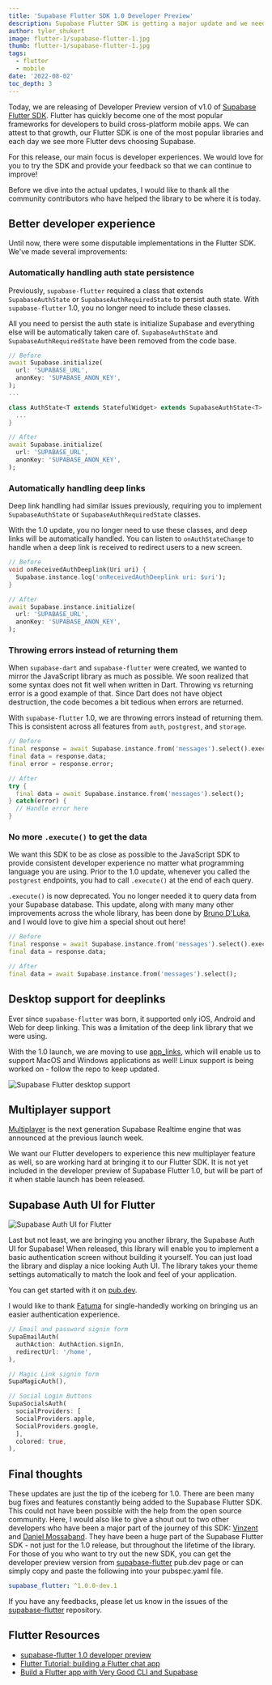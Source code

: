 ```yaml
---
title: 'Supabase Flutter SDK 1.0 Developer Preview'
description: Supabase Flutter SDK is getting a major update and we need your help making it better.
author: tyler_shukert
image: flutter-1/supabase-flutter-1.jpg
thumb: flutter-1/supabase-flutter-1.jpg
tags:
  - flutter
  - mobile
date: '2022-08-02'
toc_depth: 3
---
```


Today, we are releasing of Developer Preview version of v1.0 of [Supabase Flutter SDK](https://pub.dev/packages/supabase_flutter/versions/1.0.0-dev.1). Flutter has quickly become one of the most popular frameworks for developers to build cross-platform mobile apps. We can attest to that growth, our Flutter SDK is one of the most popular libraries and each day we see more Flutter devs choosing Supabase.

For this release, our main focus is developer experiences. We would love for you to try the SDK and provide your feedback so that we can continue to improve! 

Before we dive into the actual updates, I would like to thank all the community contributors who have helped the library to be where it is today. 


## Better developer experience

Until now, there were some disputable implementations in the Flutter SDK. We've made several improvements:

### Automatically handling auth state persistence 

Previously, `supabase-flutter` required a class that extends `SupabaseAuthState` or `SupabaseAuthRequiredState` to persist auth state. With `supabase-flutter` 1.0, you no longer need to include these classes. 

All you need to persist the auth state is initialize Supabase and everything else will be automatically taken care of. `SupabaseAuthState` and `SupabaseAuthRequiredState` have been removed from the code base. 

```dart
// Before
await Supabase.initialize(
  url: 'SUPABASE_URL',
  anonKey: 'SUPABASE_ANON_KEY',
);
...

class AuthState<T extends StatefulWidget> extends SupabaseAuthState<T> {
  ...
}

// After
await Supabase.initialize(
  url: 'SUPABASE_URL',
  anonKey: 'SUPABASE_ANON_KEY',
);
```

### Automatically handling deep links

Deep link handling had similar issues previously, requiring you to implement `SupabaseAuthState` or `SupabaseAuthRequiredState` classes. 

With the 1.0 update, you no longer need to use these classes, and deep links will be automatically handled. You can listen to `onAuthStateChange` to handle when a deep link is received to redirect users to a new screen. 

```dart
// Before
void onReceivedAuthDeeplink(Uri uri) {
  Supabase.instance.log('onReceivedAuthDeeplink uri: $uri');
}

// After
await Supabase.instance.initialize(
  url: 'SUPABASE_URL',
  anonKey: 'SUPABASE_ANON_KEY',
);
```

### Throwing errors instead of returning them

When `supabase-dart` and `supabase-flutter` were created, we wanted to mirror the JavaScript library as much as possible. We soon realized that some syntax does not fit well when written in Dart. Throwing vs returning error is a good example of that. Since Dart does not have object destruction, the code becomes a bit tedious when errors are returned. 

With `supabase-flutter` 1.0, we are throwing errors instead of returning them. This is consistent across all features from `auth`, `postgrest`, and `storage`. 

```dart
// Before
final response = await Supabase.instance.from('messages').select().execute();
final data = response.data;
final error = response.error;

// After
try {
  final data = await Supabase.instance.from('messages').select();
} catch(error) {
  // Handle error here
}
```

### No more `.execute()` to get the data

We want this SDK to be as close as possible to the JavaScript SDK to provide consistent developer experience no matter what programming language you are using. Prior to the 1.0 update, whenever you called the `postgrest` endpoints, you had to call `.execute()` at the end of each query. 

`.execute()` is now deprecated. You no longer needed it to query data from your Supabase database. This update, along with many many other improvements across the whole library, has been done by [Bruno D'Luka](https://github.com/bdlukaa), and I would love to give him a special shout out here!

```dart
// Before
final response = await Supabase.instance.from('messages').select().execute();
final data = response.data;

// After
final data = await Supabase.instance.from('messages').select();
```

## Desktop support for deeplinks

Ever since `supabase-flutter` was born, it supported only iOS, Android and Web for deep linking. This was a limitation of the deep link library that we were using. 

With the 1.0 launch, we are moving to use [app_links](https://pub.dev/packages/app_links), which will enable us to support MacOS and Windows applications as well! Linux support is being worked on - follow the repo to keep updated. 

![Supabase Flutter desktop support](/images/blog/flutter-1/supported-platforms-table.png)


## Multiplayer support

[Multiplayer](https://supabase.com/blog/2022/04/01/supabase-realtime-with-multiplayer-features) is the next generation Supabase Realtime engine that was announced at the previous launch week. 

We want our Flutter developers to experience this new multiplayer feature as well, so are working hard at bringing it to our Flutter SDK. It is not yet included in the developer preview of Supabase Flutter 1.0, but will be part of it when stable launch has been released. 

## Supabase Auth UI for Flutter

![Supabase Auth UI for Flutter](/images/blog/flutter-1/supabase-flutter-auth-ui.png)

Last but not least, we are bringing you another library, the Supabase Auth UI for Supabase! When released, this library will enable you to implement a basic authentication screen without building it yourself. You can just load the library and display a nice looking Auth UI. The library takes your theme settings automatically to match the look and feel of your application.

You can get started with it on [pub.dev](https://pub.dev/packages/supabase_auth_ui).

I would like to thank [Fatuma](https://twitter.com/XquisiteDreamer) for single-handedly working on bringing us an easier authentication experience. 

```dart
// Email and password signin form
SupaEmailAuth(
  authAction: AuthAction.signIn,
  redirectUrl: '/home',
),

// Magic Link signin form
SupaMagicAuth(),

// Social Login Buttons
SupaSocialsAuth(
  socialProviders: [
  SocialProviders.apple,
  SocialProviders.google,
  ],
  colored: true,
),
```

## Final thoughts

These updates are just the tip of the iceberg for 1.0. There are been many bug fixes and features constantly being added to the Supabase Flutter SDK. This could not have been possible with the help from the open source community. Here, I would also like to give a shout out to two other developers who have been a major part of the journey of this SDK: [Vinzent](https://twitter.com/Vinzent03_) and [Daniel Mossaband](https://github.com/DanMossa). They have been a huge part of the Supabase Flutter SDK - not just for the 1.0 release, but throughout the lifetime of the library. 
For those of you who want to try out the new SDK, you can get the developer preview version from [supabase-flutter](https://pub.dev/packages/supabase_flutter/versions/1.0.0-dev.1) pub.dev page or can simply copy and paste the following into your pubspec.yaml file. 

```yaml
supabase_flutter: ^1.0.0-dev.1
```

If you have any feedbacks, please let us know in the issues of the [supabase-flutter](https://github.com/supabase-community/supabase-flutter/issues) repository. 

## Flutter Resources

- [supabase-flutter 1.0 developer preview](https://pub.dev/packages/supabase_flutter)
- [Flutter Tutorial: building a Flutter chat app](https://supabase.com/blog/2022/06/30/flutter-tutorial-building-a-chat-app)
- [Build a Flutter app with Very Good CLI and Supabase](https://verygood.ventures/blog/flutter-app-very-good-cli-supabase)
